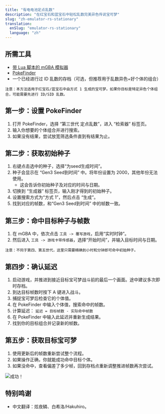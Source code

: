 ```yaml
---
title: "有电电池定点乱数"
description: "在红宝石和蓝宝石中轻松乱数完美异色传说宝可梦"
slug: "zh-emulator-rs-stationary"
translation:
  enSlug: "emulator-rs-stationary"
  language: "zh"
---
```


## 所需工具

- [带 Lua 脚本的 mGBA 模拟器](/mgba-setup)
- [PokeFinder](/pokefinder)
- 一个已经进行过 ID 乱数的存档（可选，但推荐用于乱数异色+好个体的组合）

```
注意：本方法适用于红宝石/蓝宝石中由方式 1 生成的宝可梦。如果你目标是特定异色个体组合，可能需要先进行 ID/SID 乱数。
```

## 第一步：设置 PokeFinder

1. 打开 PokeFinder，选择 “第三世代 定点乱数”，进入 “检索器” 标签页。
2. 输入你想要的个体组合并进行搜索。
3. 如果没有结果，尝试放宽筛选条件直到有结果为止。

## 第二步：获取初始种子

1. 右键点击选中的种子，选择“为seed生成时间”。
2. 种子会显示在 “Gen3 Seed到时间” 中。将年份设置为 2000，其他年份无法使用。
   - 这会告诉你初始种子及对应的时间与日期。
3. 切换到 “生成器” 标签页，输入刚才得到的初始种子。
4. 设置搜索方式为“方式 1”，然后点击 “生成”。
5. 找到对应的帧数，和“Gen3 Seed到时间” 中的帧数一致。

## 第三步：命中目标种子与帧数

1. 在 mGBA 中，依次点击 `工具 -> 覆写游戏`，启用“实时时钟”。
2. 然后进入 `工具 -> 游戏卡带传感器`，选择“开始时间”，并输入目标时间与日期。

```
注意：不同于第四、第五世代，这里只需要精确到小时和分钟即可命中初始种子。
```

## 第四步：确认延迟

1. 启动游戏，并推进到接近目标宝可梦战斗前的最后一个画面。途中建议多次即时存档。
2. 到达目标帧数时按下 A 键进入战斗。
3. 捕捉宝可梦后检查它的个体值。
4. 在 PokeFinder 中输入个体值，搜索命中的帧数。
5. 计算延迟： `延迟 = 目标帧数 - 实际命中帧数`
6. 在 PokeFinder 中输入此延迟并重新生成结果。
7. 找到你的目标组合并记录新的帧数。

## 第五步：获取目标宝可梦

1. 使用更新后的帧数重新尝试整个流程。
2. 如果操作正确，你就能成功命中目标个体。
3. 如果没命中，查看偏差了多少帧，回到存档点重新调整推进帧数再次尝试。

![成功！](/images/Ruby-Sapphire/Stationary/Success.png)

## 特别鸣谢

- 中文翻译：炫夜鳞、白希洛/Hakuhiro。
